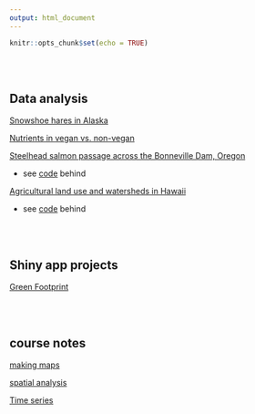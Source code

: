 ```yaml
---
output: html_document
---
```


```r
knitr::opts_chunk$set(echo = TRUE)
```


<br>
<br>

## Data analysis

[Snowshoe hares in Alaska](projects/snowshoe.html)

[Nutrients in vegan vs. non-vegan](projects/nutrient.html)

[Steelhead salmon passage across the Bonneville Dam, Oregon](projects/steelhead_salmon_migration.html)

- see [code](projects/steelhead_salmon_migration_code.html) behind

[Agricultural land use and watersheds in Hawaii](projects/map_hawaii.html)

- see [code](projects/map_hawaii_code.html) behind

<br>
<br>

## Shiny app projects

[Green Footprint](https://ruoyuwang.shinyapps.io/GreenFootprint/)

<br>
<br>

## course notes

[making maps](class_notes/mapping.html)

[spatial analysis](class_notes/spatial_analysis.html)

[Time series](class_notes/us-renewables.html)
